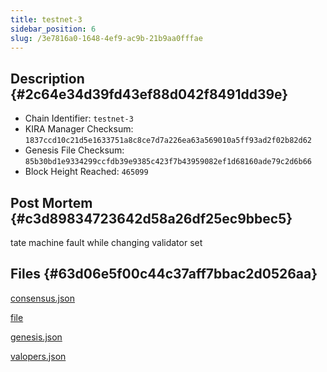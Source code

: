 ```yaml
---
title: testnet-3
sidebar_position: 6
slug: /3e7816a0-1648-4ef9-ac9b-21b9aa0fffae
---
```





## Description {#2c64e34d39fd43ef88d042f8491dd39e}

- Chain Identifier: `testnet-3`
- KIRA Manager Checksum: `1837ccd10c21d5e1633751a8c8ce7d7a226ea63a569010a5ff93ad2f02b82d62`
- Genesis File Checksum: `85b30bd1e9334299ccfdb39e9385c423f7b43959082ef1d68160ade79c2d6b66`
- Block Height Reached: `465099`

## Post Mortem {#c3d89834723642d58a26df25ec9bbec5}


tate machine fault while changing validator set


## Files {#63d06e5f00c44c37aff7bbac2d0526aa}


[consensus.json](https://prod-files-secure.s3.us-west-2.amazonaws.com/9b5bfc45-bdb5-4b46-80e6-aabe3cae64d0/ecfa3888-23cb-46d0-8c40-ed992ee43ec8/consensus.json?X-Amz-Algorithm=AWS4-HMAC-SHA256&X-Amz-Content-Sha256=UNSIGNED-PAYLOAD&X-Amz-Credential=AKIAT73L2G45HZZMZUHI%2F20240317%2Fus-west-2%2Fs3%2Faws4_request&X-Amz-Date=20240317T143623Z&X-Amz-Expires=3600&X-Amz-Signature=96fe55ff54f5bffbadb881c865561ae4ea09b065fd7c16e7d17ccbe64e8c95b1&X-Amz-SignedHeaders=host&x-id=GetObject)


[file](https://prod-files-secure.s3.us-west-2.amazonaws.com/9b5bfc45-bdb5-4b46-80e6-aabe3cae64d0/a3d8b42a-4f4f-4044-95fd-3bad858df489/error.log.md?X-Amz-Algorithm=AWS4-HMAC-SHA256&X-Amz-Content-Sha256=UNSIGNED-PAYLOAD&X-Amz-Credential=AKIAT73L2G45HZZMZUHI%2F20240317%2Fus-west-2%2Fs3%2Faws4_request&X-Amz-Date=20240317T143622Z&X-Amz-Expires=3600&X-Amz-Signature=0c0c844b70e56cad39fa12d349dbf69c6ed559aefb19f28a00e7b1b35fa4beef&X-Amz-SignedHeaders=host&x-id=GetObject)


[genesis.json](https://prod-files-secure.s3.us-west-2.amazonaws.com/9b5bfc45-bdb5-4b46-80e6-aabe3cae64d0/07026a68-5326-45b9-b8cd-9f5c167ff686/genesis.json?X-Amz-Algorithm=AWS4-HMAC-SHA256&X-Amz-Content-Sha256=UNSIGNED-PAYLOAD&X-Amz-Credential=AKIAT73L2G45HZZMZUHI%2F20240317%2Fus-west-2%2Fs3%2Faws4_request&X-Amz-Date=20240317T143623Z&X-Amz-Expires=3600&X-Amz-Signature=76495fff40248a6e0d016f35739a272ddc5b9949d849083ff7ecfe10052f4673&X-Amz-SignedHeaders=host&x-id=GetObject)


[valopers.json](https://prod-files-secure.s3.us-west-2.amazonaws.com/9b5bfc45-bdb5-4b46-80e6-aabe3cae64d0/bbc40990-c22c-4b04-9628-479668c26d10/valopers.json?X-Amz-Algorithm=AWS4-HMAC-SHA256&X-Amz-Content-Sha256=UNSIGNED-PAYLOAD&X-Amz-Credential=AKIAT73L2G45HZZMZUHI%2F20240317%2Fus-west-2%2Fs3%2Faws4_request&X-Amz-Date=20240317T143623Z&X-Amz-Expires=3600&X-Amz-Signature=5ad3821051c88ae4e256bc5229932ed2605010845b615e26722973b1d3827058&X-Amz-SignedHeaders=host&x-id=GetObject)

